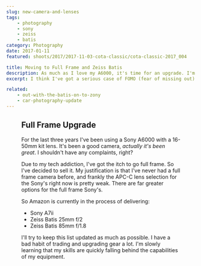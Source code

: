 ```yaml
---
slug: new-camera-and-lenses
tags:
    - photography
    - sony
    - zeiss
    - batis
category: Photography
date: 2017-01-11
featured: shoots/2017/2017-11-03-cota-classic/cota-classic-2017_004

title: Moving to Full Frame and Zeiss Batis
description: As much as I love my A6000, it's time for an upgrade. I'm making the jump to a full frame Sony A7ii along with Zeiss Batis lenses.
excerpt: I think I've got a serious case of FOMO (fear of missing out) when it comes to full frame. I haven't reached the capabilities of my Sony A6000, but I still can't shake the feeling that I'd be getting more out of a full frame A7.

related:
    - out-with-the-batis-on-to-zony
    - car-photography-update
---
```



<Figure src="shoots/2017/2017-11-03-cota-classic/cota-classic-2017_002.jpg" class="h-full w-full" />

## Full Frame Upgrade

For the last three years I've been using a Sony A6000 with a 16-50mm kit lens. It's been a good camera, _actually it's been great_. I shouldn't have any complaints, right?

Due to my tech addiction, I've got the itch to go full frame. So I've decided to sell it. My justification is that I've never had a full frame camera before, and frankly the APC-C lens selection for the Sony's right now is pretty weak. There are far greater options for the full frame Sony's.

So Amazon is currently in the process of delivering:

-   Sony A7ii
-   Zeiss Batis 25mm f/2
-   Zeiss Batis 85mm f/1.8

I'll try to keep this list updated as much as possible. I have a bad habit of trading and upgrading gear a lot. I'm slowly learning that my skills are quickly falling behind the capabilities of my equipment.
